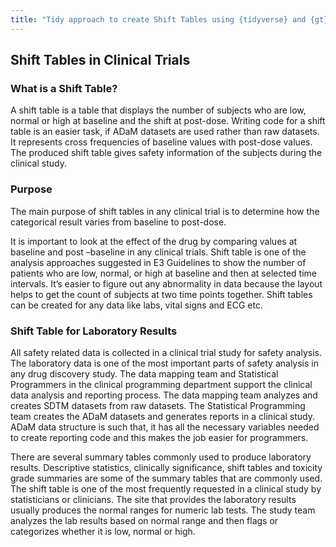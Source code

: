 ```yaml
---
title: "Tidy approach to create Shift Tables using {tidyverse} and {gt}"
---
```


## Shift Tables in Clinical Trials

### What is a Shift Table?

A shift table is a table that displays the number of subjects who are low, normal or high at baseline and the shift at post-dose. Writing code for a shift table is an easier task, if ADaM datasets are used rather than raw datasets. It represents cross frequencies of baseline values with post-dose values. The produced shift table gives safety information of the subjects during the clinical study.

### Purpose

The main purpose of shift tables in any clinical trial is to determine how the categorical result varies from baseline to post-dose.

It is important to look at the effect of the drug by comparing values at baseline and post –baseline in any clinical trials. Shift table is one of the analysis approaches suggested in E3 Guidelines to show the number of patients who are low, normal, or high at baseline and then at selected time intervals. It’s easier to figure out any abnormality in data because the layout helps to get the count of subjects at two time points together. Shift tables can be created for any data like labs, vital signs and ECG etc.

### Shift Table for Laboratory Results

All safety related data is collected in a clinical trial study for safety analysis. The laboratory data is one of the most important parts of safety analysis in any drug discovery study. The data mapping team and Statistical Programmers in the clinical programming department support the clinical data analysis and reporting process. The data mapping team analyzes and creates SDTM datasets from raw datasets. The Statistical Programming team creates the ADaM datasets and generates reports in a clinical study. ADaM data structure is such that, it has all the necessary variables needed to create reporting code and this makes the job easier for programmers.

There are several summary tables commonly used to produce laboratory results. Descriptive statistics, clinically significance, shift tables and toxicity grade summaries are some of the summary tables that are commonly used. The shift table is one of the most frequently requested in a clinical study by statisticians or clinicians. The site that provides the laboratory results usually produces the normal ranges for numeric lab tests. The study team analyzes the lab results based on normal range and then flags or categorizes whether it is low, normal or high.
